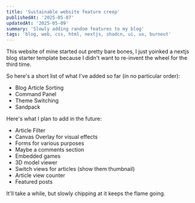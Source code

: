 ```yaml
---
title: 'Sustainable website feature creep'
publishedAt: '2025-05-07'
updatedAt: '2025-05-09'
summary: 'Slowly adding random features to my blog'
tags: 'blog, web, css, html, nextjs, shadcn, ui, ux, burnout'
---
```


This website of mine started out pretty bare bones, I just yoinked a nextjs blog starter template because I didn't want to re-invent the wheel for the third time.

So here's a short list of what I've added so far (in no particular order):
- Blog Article Sorting
- Command Panel
- Theme Switching
- Sandpack

Here's what I plan to add in the future:
- Article Filter
- Canvas Overlay for visual effects
- Forms for various purposes
- Maybe a comments section
- Embedded games
- 3D model viewer
- Switch views for articles (show them thumbnail)
- Article view counter
- Featured posts

It'll take a while, but slowly chipping at it keeps the flame going.

